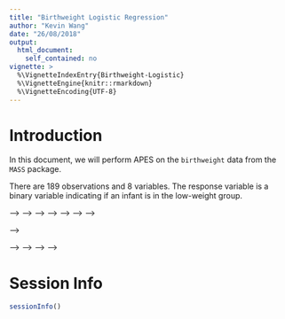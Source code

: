 ```yaml
---
title: "Birthweight Logistic Regression"
author: "Kevin Wang"
date: "26/08/2018"
output:
  html_document:
    self_contained: no
vignette: >
  %\VignetteIndexEntry{Birthweight-Logistic}
  %\VignetteEngine{knitr::rmarkdown}
  %\VignetteEncoding{UTF-8}
---
```


# Introduction 

In this document, we will perform APES on the `birthweight` data from the `MASS` package. 

There are 189 observations and 8 variables. 
The response variable is a binary variable indicating if an infant is in the low-weight group. 


<!-- # Setting up the data -->

<!-- ```{r} -->
<!-- library(APES) -->
<!-- library(MASS) -->
<!-- library(tidyverse) -->
<!-- library(mplot) -->
<!-- library(directlabels) -->

<!-- theme_set( -->
<!--   theme_classic(14) + -->
<!--     theme(legend.position = "bottom") -->
<!-- ) -->
<!-- ``` -->

<!-- ## Loading data -->
<!-- ```{r} -->
<!-- data("birthwt", package = "MASS") -->

<!-- bwt <- with(birthwt, { -->
<!--   race <- factor(race, labels = c("white", "black", "other")) -->
<!--   ptd <- factor(ptl > 0) -->
<!--   ftv <- factor(ftv) -->
<!--   levels(ftv)[-(1:2)] <- "2+" -->
<!--   data.frame(low = factor(low),  -->
<!--              age, lwt, race,  -->
<!--              smoke = (smoke > 0),  -->
<!--              ptd, ht = (ht > 0),  -->
<!--              ui = (ui > 0), ftv) -->
<!-- }) -->
<!-- ``` -->


<!-- # Single run of APES on diabetes data -->

<!-- Due to the small size of this data, we will use the `leaps` estimator.  -->

<!-- Since there are some factor variables, we will need to manually create the model matrix/design matrix.  -->

<!-- ## Using the leaps estimator  -->

<!-- ```{r} -->
<!-- fullModel <- glm(low ~ ., family = binomial, data = bwt) -->
<!-- round(summary(fullModel)$coef, 2) -->

<!-- bwt = dplyr::mutate_if(bwt, is.factor, as.character) -->
<!-- x = model.matrix(~0 + . - low, data = bwt)[,-3] -->
<!-- dim(x) -->
<!-- y = as.integer(as.character(bwt$low)) -->
<!-- length(y) -->
<!-- ``` -->



<!-- ```{r} -->
<!-- apes_logit_leaps = apes_logit( -->
<!--   x = x, -->
<!--   y = y, -->
<!--   Pi = fullModel$fitted.values, -->
<!--   k = 1:ncol(x),  -->
<!--   estimator = "leaps") -->
<!-- ``` -->



<!-- <!-- # Running Lasso on diabetes data --> -->
<!-- <!-- ```{r} --> -->
<!-- <!-- lasso_logit = glmnet::cv.glmnet(x = x, --> -->
<!-- <!--                                 y = y) --> -->
<!-- <!-- lasso_logit_coef = coef(lasso_logit, s = "lambda.min") --> -->
<!-- <!-- rownames(lasso_logit_coef)[as.matrix(lasso_logit_coef != 0)] --> -->
<!-- <!-- ``` --> -->


<!-- <!-- # Running time  --> -->

<!-- <!-- ```{r} --> -->
<!-- <!-- apes_logit_leaps$apesTimeDiff --> -->
<!-- <!-- apes_logit_mio$apesTimeDiff --> -->
<!-- <!-- ``` --> -->



<!-- # Bootstrapping using leaps version  -->

<!-- In most practical cases, a single run of any variable selection procedure is not stable. In order to explore stability of variable selection in this case, we can bootstrap on the 189 observations. The implementation of APES is fast enough that this can be done relatively fast. -->

<!-- ```{r, results = 'hide'} -->
<!-- t1 = Sys.time() -->
<!-- listResult = APES::boot_apes_logit( -->
<!--   x = x, -->
<!--   y = y, -->
<!--   Pi = fullModel$fitted.values, -->
<!--   k = 1:ncol(x),  -->
<!--   estimator = "leaps", -->
<!--   nBoot = 100) -->
<!-- t2 = Sys.time() -->
<!-- ``` -->





<!-- ## Variable selection plot  -->

<!-- ```{r} -->
<!-- viPlotResult = APES::plot_vi(listResult) -->
<!-- viPlotResult$viPlot -->
<!-- viTilePlotResult = APES::plot_vi_tile(listResult) -->
<!-- viTilePlotResult -->
<!-- ``` -->


<!-- ```{r, warning = FALSE} -->
<!-- plotly::ggplotly( -->
<!--   viPlotResult$viPlot +  -->
<!--     theme_classic(18)  -->
<!-- ) -->
<!-- ``` -->


<!-- ## Model averaging coefficient plot -->
<!-- ```{r} -->
<!-- APES::plot_ma_coef(listResult, type = "AIC") +  -->
<!--   labs(title = "AIC weighted coefficients") -->

<!-- APES::plot_ma_coef(listResult, type = "BIC") + -->
<!--   labs(title = "BIC weighted coefficients") -->
<!-- ``` -->


<!-- ## Model averaging weights plot -->
<!-- ```{r} -->
<!-- APES::plot_ma_weight(listResult, type = "AIC") +  -->
<!--   labs(title = "AIC Weights") -->

<!-- APES::plot_ma_weight(listResult, type = "BIC") +  -->
<!--   labs(title = "BIC Weights") -->
<!-- ``` -->



# Session Info
```r
sessionInfo()
```

